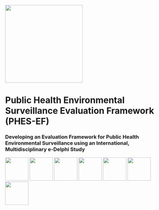 ::: centered-content
![](assets/phes-ef-logo_colour.svg){width="250"}

# Public Health Environmental Surveillance Evaluation Framework (PHES-EF)

### Developing an Evaluation Framework for Public Health Environmental Surveillance using an International, Multidisciplinary e-Delphi Study




[![](images/icon_data-reporting-71.svg){fig-align="center" width="75"}](study.qmd) [![](images/icon_laboratory.svg){fig-align="center" width="75"}](methods.qmd) [![](images/icon_clipboard.svg){fig-align="center" width="75"}](delphi.qmd) [![](images/icon_researcher.svg){fig-align="center" width="75"}](about.qmd) [![](images/icon_documentation.svg){fig-align="center" width="75"}](publications.qmd) [![](images/icon_international.svg){fig-align="center" width="75"}](contact.qmd) [![](images/icon_data-reporting-71.svg){fig-align="center" width="75"}](faq.qmd)

:::
